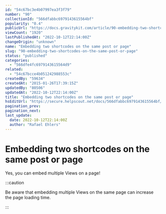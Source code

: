 ```yaml
---
id: "54c67bc3e4b07997ea3f3f79"
number: "90"
collectionId: "566dfabbc6979143615564bf"
popularity: "0.4"
publicUrl: "https://docs.gravitykit.com/article/90-embedding-two-shortcodes-on-the-same-post-or-page"
viewCount: "1920"
lastPublishedAt: "2022-10-12T22:14:00Z"
changeOrigin: "unknown"
name: "Embedding two shortcodes on the same post or page"
slug: "90-embedding-two-shortcodes-on-the-same-post-or-page"
status: "published"
categories: 
  - "566dfe4fc6979143615564d9"
related: 
  - "54c67bcce4b051242988553c"
createdBy: "59634"
createdAt: "2015-01-26T17:39:15Z"
updatedBy: "80506"
updatedAt: "2022-10-12T22:14:00Z"
title: "Embedding two shortcodes on the same post or page"
hsEditUrl: "https://secure.helpscout.net/docs/566dfabbc6979143615564bf/article/54c67bc3e4b07997ea3f3f79"
pagination_prev: 
pagination_next: 
last_update:
  date: 2022-10-12T22:14:00Z
  author: "Rafael Ehlers"
---
```


# Embedding two shortcodes on the same post or page

Yes, you can embed multiple Views on a page!


:::caution

Be aware that embedding multiple Views on the same page can increase the page loading time.

:::

 